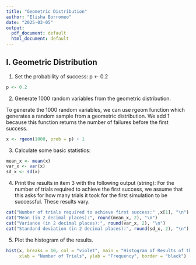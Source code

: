---
title: "Geometric Distribution"
author: "Elisha Borromeo"
date: "2025-03-05"
output:
  pdf_document: default
  html_document: default
---

## **I. Geometric Distribution **

1. Set the probability of success:  p <- 0.2
```{r}
p <- 0.2
```

2. Generate 1000 random variables from the geometric distribution.

To generate the 1000 random variables, we can use rgeom function which generates a random sample from a geometric distribution. We add 1 because this function returns the number of failures before the first success.
```{r}
x <- rgeom(1000, prob = p) + 1
```

3. Calculate some basic statistics:
```{r}
mean_x <- mean(x)
var_x <- var(x)
sd_x <- sd(x)
```

4. Print the results in item 3 with the following output (string):
For the number of trials required to achieve the first success, we assume that this asks for how many trials it took for the first simulation to be successful. These results vary.
```{r}
cat("Number of trials required to achieve first success:" ,x[1], "\n")
cat("Mean (in 2 decimal places):", round(mean_x, 2), "\n")
cat("Variance (in 2 decimal places):", round(var_x, 2), "\n")
cat("Standard deviation (in 2 decimal places):", round(sd_x, 2), "\n")
```

5. Plot the histogram of the results.
```{r}
hist(x, breaks = 10, col = "violet", main = "Histogram of Results of the Geometric Distribution",
     xlab = "Number of Trials", ylab = "Frequency", border = "black")
```